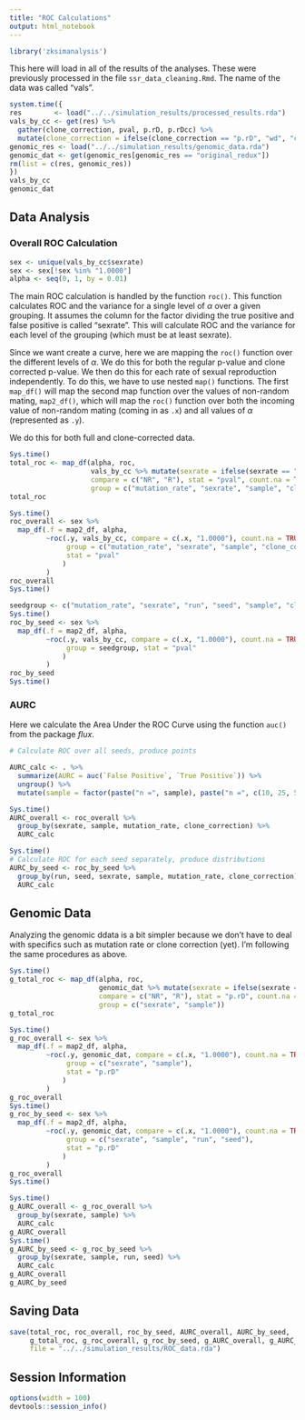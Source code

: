 ```yaml
---
title: "ROC Calculations"
output: html_notebook
---
```


```r
library('zksimanalysis')
```

This here will load in all of the results of the analyses. These were previously
processed in the file `ssr_data_cleaning.Rmd`. The name of the data was called
"vals".

```r
system.time({
res        <- load("../../simulation_results/processed_results.rda")
vals_by_cc <- get(res) %>% 
  gather(clone_correction, pval, p.rD, p.rDcc) %>%
  mutate(clone_correction = ifelse(clone_correction == "p.rD", "wd", "cc"))
genomic_res <- load("../../simulation_results/genomic_data.rda")
genomic_dat <- get(genomic_res[genomic_res == "original_redux"])
rm(list = c(res, genomic_res))
})
vals_by_cc
genomic_dat
```

## Data Analysis

### Overall ROC Calculation

```r
sex <- unique(vals_by_cc$sexrate)
sex <- sex[!sex %in% "1.0000"]
alpha <- seq(0, 1, by = 0.01)
```

The main ROC calculation is handled by the function `roc()`. This function
calculates ROC and the variance for a single level of $\alpha$ over a given
grouping. It assumes the column for the factor dividing the true positive and
false positive is called "sexrate". This will calculate ROC and the variance
for each level of the grouping (which must be at least sexrate). 

Since we want create a curve, here we are mapping the `roc()` function over the 
different levels of $\alpha$. We do this for both the regular p-value and clone 
corrected p-value. We then do this for each rate of sexual reproduction 
independently. To do this, we have to use nested `map()` functions. The first 
`map_df()` will map the second map function over the values of non-random
mating, `map2_df()`, which will map the `roc()` function over both the incoming
value of non-random mating (coming in as `.x`) and all values of $\alpha$
(represented as `.y`).

We do this for both full and clone-corrected data.

```r
Sys.time()
total_roc <- map_df(alpha, roc, 
                    vals_by_cc %>% mutate(sexrate = ifelse(sexrate == "1.0000", "R", "NR")),
                    compare = c("NR", "R"), stat = "pval", count.na = TRUE,
                    group = c("mutation_rate", "sexrate", "sample", "clone_correction"))
total_roc

Sys.time()
roc_overall <- sex %>% 
  map_df(.f = map2_df, alpha, 
         ~roc(.y, vals_by_cc, compare = c(.x, "1.0000"), count.na = TRUE, 
              group = c("mutation_rate", "sexrate", "sample", "clone_correction"), 
              stat = "pval"
             )
         ) 
roc_overall
Sys.time()
```


```r
seedgroup <- c("mutation_rate", "sexrate", "run", "seed", "sample", "clone_correction")
Sys.time()
roc_by_seed <- sex %>% 
  map_df(.f = map2_df, alpha, 
         ~roc(.y, vals_by_cc, compare = c(.x, "1.0000"), count.na = TRUE, 
              group = seedgroup, stat = "pval"
             )
         ) 
roc_by_seed
Sys.time()
```

### AURC

Here we calculate the Area Under the ROC Curve using the function `auc()` from
the package *flux*.

```r
# Calculate ROC over all seeds, produce points

AURC_calc <- . %>%
  summarize(AURC = auc(`False Positive`, `True Positive`)) %>%
  ungroup() %>% 
  mutate(sample = factor(paste("n =", sample), paste("n =", c(10, 25, 50, 100))))

Sys.time()
AURC_overall <- roc_overall %>% 
  group_by(sexrate, sample, mutation_rate, clone_correction) %>%
  AURC_calc

Sys.time()
# Calculate ROC for each seed separately, produce distributions
AURC_by_seed <- roc_by_seed %>% 
  group_by(run, seed, sexrate, sample, mutation_rate, clone_correction) %>%
  AURC_calc

```

## Genomic Data

Analyzing the genomic ddata is a bit simpler because we don't have to deal with
specifics such as mutation rate or clone correction (yet). I'm following the
same procedures as above.

```r
Sys.time()
g_total_roc <- map_df(alpha, roc, 
                      genomic_dat %>% mutate(sexrate = ifelse(sexrate == "1.0000", "R", "NR")),
                      compare = c("NR", "R"), stat = "p.rD", count.na = TRUE,
                      group = c("sexrate", "sample"))
g_total_roc

Sys.time()
g_roc_overall <- sex %>% 
  map_df(.f = map2_df, alpha, 
         ~roc(.y, genomic_dat, compare = c(.x, "1.0000"), count.na = TRUE, 
              group = c("sexrate", "sample"), 
              stat = "p.rD"
             )
         ) 
g_roc_overall
Sys.time()
g_roc_by_seed <- sex %>% 
  map_df(.f = map2_df, alpha, 
         ~roc(.y, genomic_dat, compare = c(.x, "1.0000"), count.na = TRUE, 
              group = c("sexrate", "sample", "run", "seed"), 
              stat = "p.rD"
             )
         ) 
g_roc_overall
Sys.time()
```

```r
Sys.time()
g_AURC_overall <- g_roc_overall %>% 
  group_by(sexrate, sample) %>%
  AURC_calc
g_AURC_overall
Sys.time()
g_AURC_by_seed <- g_roc_by_seed %>% 
  group_by(sexrate, sample, run, seed) %>%
  AURC_calc
g_AURC_overall
g_AURC_by_seed
```

## Saving Data

```r
save(total_roc, roc_overall, roc_by_seed, AURC_overall, AURC_by_seed,
     g_total_roc, g_roc_overall, g_roc_by_seed, g_AURC_overall, g_AURC_by_seed,
     file = "../../simulation_results/ROC_data.rda")
```



## Session Information

```r
options(width = 100)
devtools::session_info()
```
